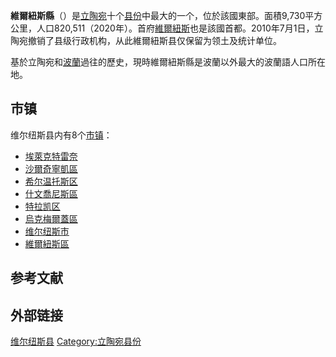 {{Infobox settlement
| name                    = 维尔纽斯县
| native_name             = Vilniaus apskritis
| native_name_lang        = lt
| settlement_type         = [[立陶宛縣份|县份]]
| image_skyline           = Vilnius skyline.jpg
| image_caption           = 维尔纽斯天际线
| image_flag              = Vilnius County flag.svg
| flag_size               = 115px
| image_shield            = LTU Vilniaus apskritis COA.svg
| shield_size             = 85px
| image_map               = Lithuanian-Counties-Vilnius.svg
| map_caption             = 维尔纽斯县在立陶宛的位置
| coordinates             = 
| coor_pinpoint           = 
| coordinates_footnotes   = 
| subdivision_type        = [[世界政區索引|国家]]
| subdivision_name        = {{LTU}}
| seat_type               = 行政中心
| seat                    = [[维尔纽斯|维尔纽斯]]
| parts_type              = [[立陶宛市鎮|市镇]]
| parts                   = 
| p1                      = [[埃萊克特雷奈_(市鎮)|埃萊克特雷奈]]
| p2                      = [[沙爾奇寧凱區|沙爾奇寧凱區]]
| p3                      = [[希尔温托斯区|希尔温托斯区]]
| p4                      = [[什文喬尼斯區|什文喬尼斯區]]
| p5                      = [[特拉凯区|特拉凯区]]
| p6                      = [[烏克梅爾蓋區|烏克梅爾蓋區]]
| p7                      = [[维尔纽斯|维尔纽斯市]]
| p8                      = [[維爾紐斯區|維爾紐斯區]]
| unit_pref               = Metric
| area_total_km2          = 9730
| area_rank               = 
| area_note               = （全国总面积的14.9%）
| area_footnotes          = 
| population_as_of        = 2020年
| population_total        = 820511
| population_rank         = 十县中第一
| population_density_km2  = auto
| population_note         = （全国总人口的30%）
| population_footnotes    = 
| timezone1               = [[欧洲东部时间|EET]]
| utc_offset1             = +2
| timezone1_DST           = [[欧洲东部夏令时间|EEST]]
| utc_offset1_DST         = +3
| iso_code                = [[ISO_3166-2|LT-VL]]
| blank_name              = GDP<ref name="BVP2019">{{cite web | url = https://osp.stat.gov.lt/informaciniai-pranesimai?eventId=231671 | title = Bendrasis vidaus produktas pagal apskritis 2019 m. | language = lt | publisher = Lietuvos statistika | date = 2020-12-15 | accessdate = 2021-07-03}}</ref>
| blank_info              = 2019年
| blank1_name             =  - 总值
| blank1_info             = 207亿欧元
| blank2_name             =  - 人均
| blank2_info             = 25,400欧元
| blank3_name             = [[人类发展指数|HDI]] (2019年)
| blank3_info             = 0.920<ref name="HDI2019">{{cite web | url = https://globaldatalab.org/shdi/shdi/EST+LVA+LTU/?interpolation=0&extrapolation=0&nearest_real=0&years=2019 | title = Human Development Indices (5.0) | language = en | publisher = Global Data Lab | accessdate = 2021-07-03}}</ref> – <span style="color:#090;">极高</span>
| website                 = 
| footnotes               = 
}}
'''維爾紐斯縣'''（{{lang-lt|Vilniaus apskritis}}）是[[立陶宛|立陶宛]]十个[[立陶宛縣份|县份]]中最大的一个，位於該國東部。面積9,730平方公里，人口820,511（2020年）。首府[[維爾紐斯|維爾紐斯]]也是該國首都。2010年7月1日，立陶宛撤销了县级行政机构，从此維爾紐斯县仅保留为领土及统计单位。

基於立陶宛和[[波蘭|波蘭]]過往的歷史，現時維爾紐斯縣是波蘭以外最大的波蘭語人口所在地。

== 市镇 ==
维尔纽斯县内有8个[[立陶宛市鎮|市镇]]：
* [[埃萊克特雷奈_(市鎮)|埃萊克特雷奈]]
* [[沙爾奇寧凱區|沙爾奇寧凱區]]
* [[希尔温托斯区|希尔温托斯区]]
* [[什文喬尼斯區|什文喬尼斯區]]
* [[特拉凯区|特拉凯区]]
* [[烏克梅爾蓋區|烏克梅爾蓋區]]
* [[维尔纽斯|维尔纽斯市]]
* [[維爾紐斯區|維爾紐斯區]]

== 参考文献 ==
{{Reflist}}

== 外部链接 ==
{{commonscat|Vilnius County|position=left}}

{{立陶宛縣份}}

{{DEFAULTSORT:Vilnius}}
[[Category:维尔纽斯县|]]
[[Category:立陶宛县份|Category:立陶宛县份]]